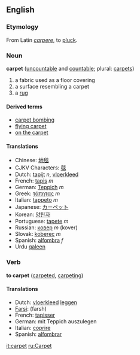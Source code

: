==English==
=== Etymology ===
From Latin ''[[carpere]]'', to [[pluck]].

=== Noun ===
'''carpet''' ([[uncountable]] and [[countable]]; plural: [[carpets]])

# a fabric used as a floor covering
# a surface resembling a carpet
# a [[rug]]

====Derived terms====
*[[carpet bombing]]
*[[flying carpet]]
*[[on the carpet]]

==== Translations ====
*Chinese: [[地毯]]
*CJKV Characters: [[毯]]
*Dutch: [[tapijt]] ''n'', [[vloerkleed]]
*French: [[tapis]] ''m''
*German: [[Teppich]] ''m''
*Greek: [[τάπητας]] ''m''
*Italian: [[tappeto]] ''m''
*Japanese: [[カーペット]]
*Korean: [[양탄자]]
*Portuguese: [[tapete]] ''m''
*Russian: [[ковер]] ''m'' (kover)
*Slovak: [[koberec]] ''m''
*Spanish: [[alfombra]] ''f''
*Urdu [[qaleen]]

=== Verb ===
'''to carpet''' ([[carpeted]], [[carpeting]])

====Translations====
*Dutch: [[vloerkleed]] [[leggen]]
*[[Farsi]]: (farsh)
*French: [[tapisser]]
*German: mit Teppich auszulegen
*Italian: [[coprire]]
*Spanish: [[alfombrar]]

[[it:carpet]]
[[ru:Carpet]]